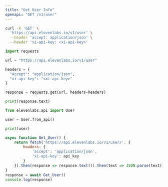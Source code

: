 ```yaml
---
title: "Get User Info"
openapi: "GET /v1/user"
---
```


<RequestExample>

```Bash Curl
curl -X 'GET' \
  'https://api.elevenlabs.io/v1/user' \
  --header 'accept: application/json' \
  --header 'xi-api-key: <xi-api-key>'
```

```Python Python
import requests

url = "https://api.elevenlabs.io/v1/user"

headers = {
  "Accept": "application/json",
  "xi-api-key": "<xi-api-key>"
}

response = requests.get(url, headers=headers)

print(response.text)
```

```Python Client
from elevenlabs.api import User

user = User.from_api()

print(user)
```

```Javascript Javascript
async function Get_User() {
    return fetch('https://api.elevenlabs.io/v1/user/', {
        headers: {
            'accept': 'application/json',
            'xi-api-key': api_key
        }
    }).then(response => response.text()).then(text => JSON.parse(text))
}
response = await Get_User()
console.log(response)
```

</RequestExample>